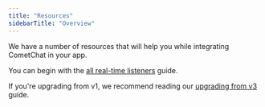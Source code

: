 ```yaml
---
title: "Resources"
sidebarTitle: "Overview"
---
```




We have a number of resources that will help you while integrating CometChat in your app.

You can begin with the [all real-time listeners](/docs/sdk/ionic/real-time-listeners) guide.

If you're upgrading from v1, we recommend reading our [upgrading from v3](/docs/sdk/ionic/upgrading-from-v3-guide) guide.
